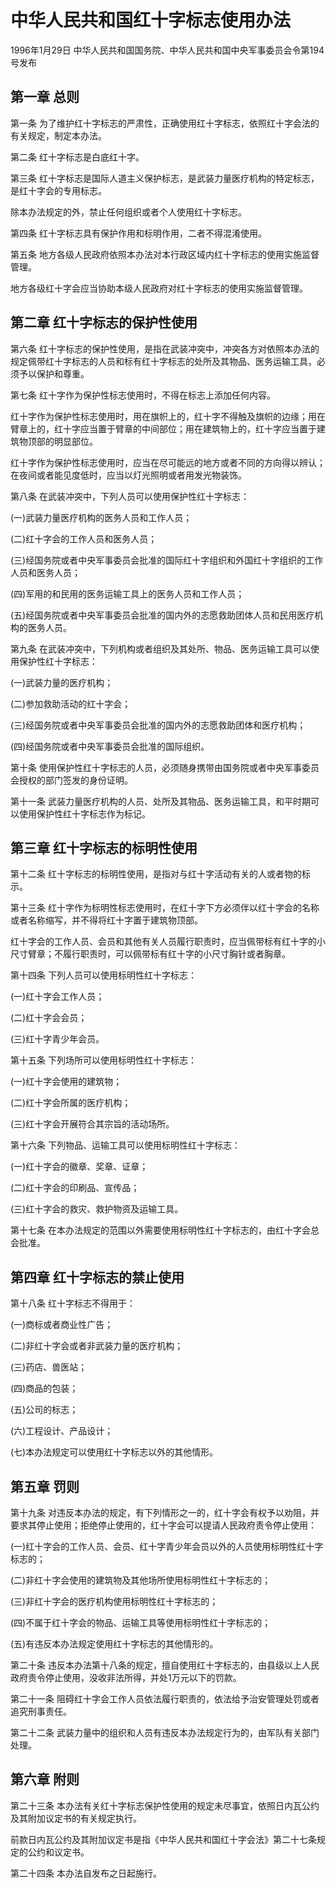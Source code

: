 # 中华人民共和国红十字标志使用办法

1996年1月29日 中华人民共和国国务院、中华人民共和国中央军事委员会令第194号发布　

  

## 第一章 总则

第一条 为了维护红十字标志的严肃性，正确使用红十字标志，依照红十字会法的有关规定，制定本办法。

第二条 红十字标志是白底红十字。

第三条 红十字标志是国际人道主义保护标志，是武装力量医疗机构的特定标志，是红十字会的专用标志。

除本办法规定的外，禁止任何组织或者个人使用红十字标志。

第四条 红十字标志具有保护作用和标明作用，二者不得混淆使用。

第五条 地方各级人民政府依照本办法对本行政区域内红十字标志的使用实施监督管理。

地方各级红十字会应当协助本级人民政府对红十字标志的使用实施监督管理。

## 第二章 红十字标志的保护性使用

第六条 红十字标志的保护性使用，是指在武装冲突中，冲突各方对依照本办法的规定佩带红十字标志的人员和标有红十字标志的处所及其物品、医务运输工具，必须予以保护和尊重。

第七条 红十字作为保护性标志使用时，不得在标志上添加任何内容。

红十字作为保护性标志使用时，用在旗帜上的，红十字不得触及旗帜的边缘；用在臂章上的，红十字应当置于臂章的中间部位；用在建筑物上的，红十字应当置于建筑物顶部的明显部位。

红十字作为保护性标志使用时，应当在尽可能远的地方或者不同的方向得以辨认；在夜间或者能见度低时，应当以灯光照明或者用发光物装饰。

第八条 在武装冲突中，下列人员可以使用保护性红十字标志：

(一)武装力量医疗机构的医务人员和工作人员；

(二)红十字会的工作人员和医务人员；

(三)经国务院或者中央军事委员会批准的国际红十字组织和外国红十字组织的工作人员和医务人员；

(四)军用的和民用的医务运输工具上的医务人员和工作人员；

(五)经国务院或者中央军事委员会批准的国内外的志愿救助团体人员和民用医疗机构的医务人员。

第九条 在武装冲突中，下列机构或者组织及其处所、物品、医务运输工具可以使用保护性红十字标志：

(一)武装力量的医疗机构；

(二)参加救助活动的红十字会；

(三)经国务院或者中央军事委员会批准的国内外的志愿救助团体和医疗机构；

(四)经国务院或者中央军事委员会批准的国际组织。

第十条 使用保护性红十字标志的人员，必须随身携带由国务院或者中央军事委员会授权的部门签发的身份证明。

第十一条 武装力量医疗机构的人员、处所及其物品、医务运输工具，和平时期可以使用保护性红十字标志作为标记。

## 第三章 红十字标志的标明性使用

第十二条 红十字标志的标明性使用，是指对与红十字活动有关的人或者物的标示。

第十三条 红十字作为标明性标志使用时，在红十字下方必须伴以红十字会的名称或者名称缩写，并不得将红十字置于建筑物顶部。

红十字会的工作人员、会员和其他有关人员履行职责时，应当佩带标有红十字的小尺寸臂章；不履行职责时，可以佩带标有红十字的小尺寸胸针或者胸章。

第十四条 下列人员可以使用标明性红十字标志：

(一)红十字会工作人员；

(二)红十字会会员；

(三)红十字青少年会员。

第十五条 下列场所可以使用标明性红十字标志：

(一)红十字会使用的建筑物；

(二)红十字会所属的医疗机构；

(三)红十字会开展符合其宗旨的活动场所。

第十六条 下列物品、运输工具可以使用标明性红十字标志：

(一)红十字会的徽章、奖章、证章；

(二)红十字会的印刷品、宣传品；

(三)红十字会的救灾、救护物资及运输工具。

第十七条 在本办法规定的范围以外需要使用标明性红十字标志的，由红十字会总会批准。

## 第四章 红十字标志的禁止使用

第十八条 红十字标志不得用于：

(一)商标或者商业性广告；

(二)非红十字会或者非武装力量的医疗机构；

(三)药店、兽医站；

(四)商品的包装；

(五)公司的标志；

(六)工程设计、产品设计；

(七)本办法规定可以使用红十字标志以外的其他情形。

## 第五章 罚则

第十九条 对违反本办法的规定，有下列情形之一的，红十字会有权予以劝阻，并要求其停止使用；拒绝停止使用的，红十字会可以提请人民政府责令停止使用：

(一)红十字会的工作人员、会员、红十字青少年会员以外的人员使用标明性红十字标志的；

(二)非红十字会使用的建筑物及其他场所使用标明性红十字标志的；

(三)非红十字会的医疗机构使用标明性红十字标志的；

(四)不属于红十字会的物品、运输工具等使用标明性红十字标志的；

(五)有违反本办法规定使用红十字标志的其他情形的。

第二十条 违反本办法第十八条的规定，擅自使用红十字标志的，由县级以上人民政府责令停止使用，没收非法所得，并处1万元以下的罚款。

第二十一条 阻碍红十字会工作人员依法履行职责的，依法给予治安管理处罚或者追究刑事责任。

第二十二条 武装力量中的组织和人员有违反本办法规定行为的，由军队有关部门处理。

## 第六章 附则

第二十三条 本办法有关红十字标志保护性使用的规定未尽事宜，依照日内瓦公约及其附加议定书的有关规定执行。

前款日内瓦公约及其附加议定书是指《中华人民共和国红十字会法》第二十七条规定的公约和议定书。

第二十四条 本办法自发布之日起施行。